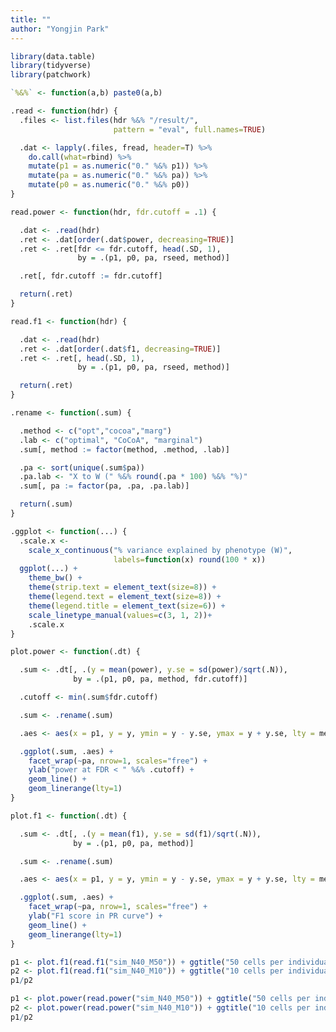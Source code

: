 ```yaml
---
title: ""
author: "Yongjin Park"
---
```


```r
library(data.table)
library(tidyverse)
library(patchwork)

`%&%` <- function(a,b) paste0(a,b)
```

```r
.read <- function(hdr) {
  .files <- list.files(hdr %&% "/result/",
                       pattern = "eval", full.names=TRUE)

  .dat <- lapply(.files, fread, header=T) %>%
    do.call(what=rbind) %>%
    mutate(p1 = as.numeric("0." %&% p1)) %>% 
    mutate(pa = as.numeric("0." %&% pa)) %>% 
    mutate(p0 = as.numeric("0." %&% p0))
}

read.power <- function(hdr, fdr.cutoff = .1) {

  .dat <- .read(hdr)
  .ret <- .dat[order(.dat$power, decreasing=TRUE)]
  .ret <- .ret[fdr <= fdr.cutoff, head(.SD, 1),
               by = .(p1, p0, pa, rseed, method)]

  .ret[, fdr.cutoff := fdr.cutoff]

  return(.ret)
}

read.f1 <- function(hdr) {

  .dat <- .read(hdr)
  .ret <- .dat[order(.dat$f1, decreasing=TRUE)]
  .ret <- .ret[, head(.SD, 1),
               by = .(p1, p0, pa, rseed, method)]

  return(.ret)
}

.rename <- function(.sum) {

  .method <- c("opt","cocoa","marg")
  .lab <- c("optimal", "CoCoA", "marginal")
  .sum[, method := factor(method, .method, .lab)]

  .pa <- sort(unique(.sum$pa))
  .pa.lab <- "X to W (" %&% round(.pa * 100) %&% "%)"
  .sum[, pa := factor(pa, .pa, .pa.lab)]

  return(.sum)
}

.ggplot <- function(...) {
  .scale.x <-
    scale_x_continuous("% variance explained by phenotype (W)",
                       labels=function(x) round(100 * x))
  ggplot(...) +
    theme_bw() +
    theme(strip.text = element_text(size=8)) +
    theme(legend.text = element_text(size=8)) +
    theme(legend.title = element_text(size=6)) +
    scale_linetype_manual(values=c(3, 1, 2))+
    .scale.x    
}

plot.power <- function(.dt) {

  .sum <- .dt[, .(y = mean(power), y.se = sd(power)/sqrt(.N)),
              by = .(p1, p0, pa, method, fdr.cutoff)]

  .cutoff <- min(.sum$fdr.cutoff)

  .sum <- .rename(.sum)

  .aes <- aes(x = p1, y = y, ymin = y - y.se, ymax = y + y.se, lty = method)

  .ggplot(.sum, .aes) +
    facet_wrap(~pa, nrow=1, scales="free") +
    ylab("power at FDR < " %&% .cutoff) +
    geom_line() +
    geom_linerange(lty=1)
}

plot.f1 <- function(.dt) {

  .sum <- .dt[, .(y = mean(f1), y.se = sd(f1)/sqrt(.N)),
              by = .(p1, p0, pa, method)]

  .sum <- .rename(.sum)

  .aes <- aes(x = p1, y = y, ymin = y - y.se, ymax = y + y.se, lty = method)

  .ggplot(.sum, .aes) +
    facet_wrap(~pa, nrow=1, scales="free") +
    ylab("F1 score in PR curve") +
    geom_line() +
    geom_linerange(lty=1)
}
```

```r
p1 <- plot.f1(read.f1("sim_N40_M50")) + ggtitle("50 cells per individual")
p2 <- plot.f1(read.f1("sim_N40_M10")) + ggtitle("10 cells per individual")
p1/p2
```

```r
p1 <- plot.power(read.power("sim_N40_M50")) + ggtitle("50 cells per individual")
p2 <- plot.power(read.power("sim_N40_M10")) + ggtitle("10 cells per individual")
p1/p2
```

